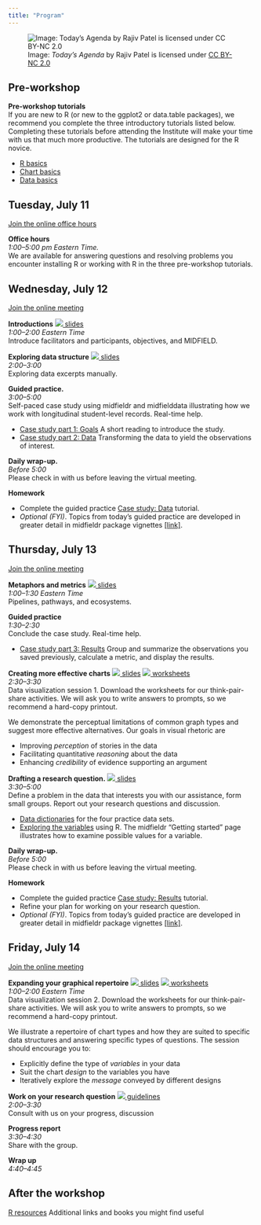 ```yaml
---
title: "Program"
---
```


![Image: *Today's Agenda* by Rajiv Patel is licensed under [CC BY-NC 2.0](https://creativecommons.org/licenses/by-nc/2.0/legalcode)](figures/agenda.png)

## Pre-workshop

**Pre-workshop tutorials**     
If you are new to R (or new to the ggplot2 or data.table packages), we recommend you complete the three introductory tutorials listed below. Completing these tutorials before attending the Institute will make your time with us that much more productive. The tutorials are designed for the R novice. 

- [R basics](r-basics.html)   
- [Chart basics](chart-basics.html)
- [Data basics](data-basics.html)





## Tuesday, July 11

[Join the online office hours](https://purdue-edu.zoom.us/j/99534954101?pwd=QkZ3SlpDZyszVVZDQkU4ZWR5TjMwdz09)    

**Office hours**    
*1:00--5:00 pm Eastern Time.*    
We are available for answering questions and resolving problems you encounter installing R or working with R in the three pre-workshop tutorials. 












## Wednesday, July 12

[Join the online meeting](https://purdue-edu.zoom.us/j/99534954101?pwd=QkZ3SlpDZyszVVZDQkU4ZWR5TjMwdz09)    




**Introductions** [![](resources/download-icon.png) slides](resources/2023-introduction-slides.pdf)    
*1:00--2:00 Eastern Time*    
Introduce facilitators and participants, objectives, and MIDFIELD.    




**Exploring data structure** [![](resources/download-icon.png) slides](resources/placeholder-image.pdf)    
*2:00--3:00*    
Exploring data excerpts manually.




**Guided practice.**    
*3:00--5:00*    
Self-paced case study using midfieldr and midfielddata illustrating how we work with longitudinal student-level records. Real-time help. 

- [Case study part 1: Goals](https://midfieldr.github.io/midfieldr/articles/art-001-case-goals.html) A short reading to introduce the study.  
- [Case study part 2: Data](https://midfieldr.github.io/midfieldr/articles/art-002-case-data.html) Transforming the data to yield the observations of interest.




**Daily wrap-up.**    
*Before 5:00*    
Please check in with us before leaving the virtual meeting.





**Homework**

- Complete the guided practice [Case study: Data](https://midfieldr.github.io/midfieldr/articles/art-002-case-data.html) tutorial. 
- *Optional (FYI)*. Topics from today's guided practice are developed in greater detail in midfieldr package vignettes  [[link]](https://midfieldr.github.io/midfieldr/articles/).






## Thursday, July 13

[Join the online meeting](https://purdue-edu.zoom.us/j/99534954101?pwd=QkZ3SlpDZyszVVZDQkU4ZWR5TjMwdz09)        




**Metaphors and metrics** [![](resources/download-icon.png) slides](resources/2023-metaphors-and-metrics-slides.pdf)    
*1:00--1:30 Eastern Time*    
Pipelines, pathways, and ecosystems. 




**Guided practice**    
*1:30--2:30*    
Conclude the case study. Real-time help.     

- [Case study part 3: Results](https://midfieldr.github.io/midfieldr/articles/art-003-case-results.html) Group and summarize the observations you saved previously, calculate a metric, and display the results.




**Creating more effective charts** [![](resources/download-icon.png) slides](resources/effective-charts-slides.pdf) [![](resources/download-icon.png) worksheets](resources/2023-effective-charts-handout.pdf)    
*2:30--3:30*    
Data visualization session 1. Download the worksheets for our think-pair-share activities. We will ask you to write answers to prompts, so we recommend a hard-copy printout. 

We demonstrate the perceptual limitations of common graph types and suggest more effective alternatives. Our goals in visual rhetoric are

- Improving *perception* of stories in the data  
- Facilitating quantitative *reasoning* about the data  
- Enhancing *credibility* of evidence supporting an argument  

 



**Drafting a research question.** [![](resources/download-icon.png) slides](resources/placeholder-image.pdf)    
*3:30--5:00*    
Define a problem in the data that interests you with our assistance, form small groups. Report out your research questions and discussion. 


- [Data dictionaries](https://midfieldr.github.io/midfielddata/reference/index.html) for the four practice data sets. 
- [Exploring the variables](https://midfieldr.github.io/midfieldr/articles/art-000-getting-started.html) using R. The midfieldr "Getting started" page illustrates how to examine possible values for a variable.  



**Daily wrap-up.**    
*Before 5:00*    
Please check in with us before leaving the virtual meeting.





**Homework**

- Complete the guided practice [Case study: Results](https://midfieldr.github.io/midfieldr/articles/art-003-case-results.html) tutorial. 
- Refine your plan for working on your research question.  
- *Optional (FYI)*. Topics from today's guided practice are developed in greater detail in midfieldr package vignettes  [[link]](https://midfieldr.github.io/midfieldr/articles/).






## Friday, July 14

[Join the online meeting](https://purdue-edu.zoom.us/j/99534954101?pwd=QkZ3SlpDZyszVVZDQkU4ZWR5TjMwdz09)     





**Expanding your graphical repertoire** [![](resources/download-icon.png) slides](resources/chart-repertoire-slides.pdf) [![](resources/download-icon.png) worksheets](resources/2023-chart-repertoire-handout.pdf)        
*1:00--2:00 Eastern Time*    
Data visualization session 2. Download the worksheets for our think-pair-share activities. We will ask you to write answers to prompts, so we recommend a hard-copy printout. 

We illustrate a repertoire of chart types and how they are suited to specific data structures and answering specific types of questions. The session should encourage you to:

- Explicitly define the type of *variables* in your data
- Suit the chart *design* to the variables you have
- Iteratively explore the *message* conveyed by different designs





**Work on your research question** [![](resources/download-icon.png) guidelines](resources/2023-draft-a-research-question.pdf)    
*2:00--3:30*    
Consult with us on your progress, discussion 




**Progress report**    
*3:30--4:30*    
Share with the group. 




**Wrap up**    
*4:40--4:45*    




## After the workshop

 [R resources](r-resources.html) Additional links and books you might find useful
